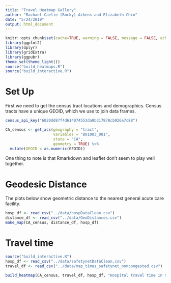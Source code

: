 ```yaml
---
title: "Travel Heatmap Gallery"
author: "Rachael Caelie (Rocky) Aikens and Elizabeth Chin"
date: "5/24/2019"
output: html_document
---
```


```r
knitr::opts_chunk$set(cache=TRUE, warning = FALSE, message = FALSE, echo = FALSE, fig.align = "center", fig.height = 4)
library(ggplot2)
library(dplyr)
library(gridExtra)
library(ggpubr)
theme_set(theme_light())
source("build_heatmaps.R")
source("build_interactive.R")
```

# Set Up

First we need to get the census tract locations and demographics.  Census tracts have a unique GEOID, which we use to join data frames.

```r
census_api_key("6020dd87f4d614074553da9b317878cb026a7c88")

CA_census <- get_acs(geography = "tract", 
                     variables = "B01003_001", 
                     state = "CA",
                     geometry = TRUE) %>%
  mutate(GEOID = as.numeric(GEOID))
```

One thing to note is that Rmarkdown and leaflet don't seem to play well together.

# Geodesic Distance

The plots below show geometric distance to the nearest general acute care facility.

```r
hosp_df <- read_csv("../data/hospDataClean.csv")
distance_df <- read_csv("../data/GeoDistances.csv")
make_map(CA_census, distance_df, hosp_df)
```

# Travel time

```r
source("build_interactive.R")
hosp_df <- read_csv("../data/safetynetDataClean.csv")
travel_df <- read_csv("../data/map_times_safetynet_noncongested.csv")

build_heatmap(CA_census, travel_df, hosp_df, "Hospital travel time in minutes", "travel_change_hospital_noncongested.csv")
```

